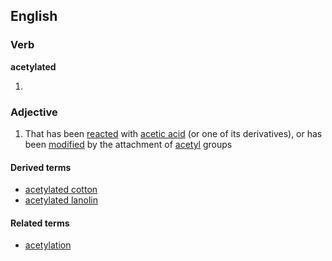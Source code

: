 ==English==

===Verb===
'''acetylated'''

# {{past of|[[acetylate]]}}

===Adjective===
{{en-adj}}

# That has been [[reacted]] with [[acetic acid]] (or one of its derivatives), or has been [[modified]] by the attachment of [[acetyl]] groups

====Derived terms====
*[[acetylated cotton]]
*[[acetylated lanolin]]

====Related terms====
*[[acetylation]]